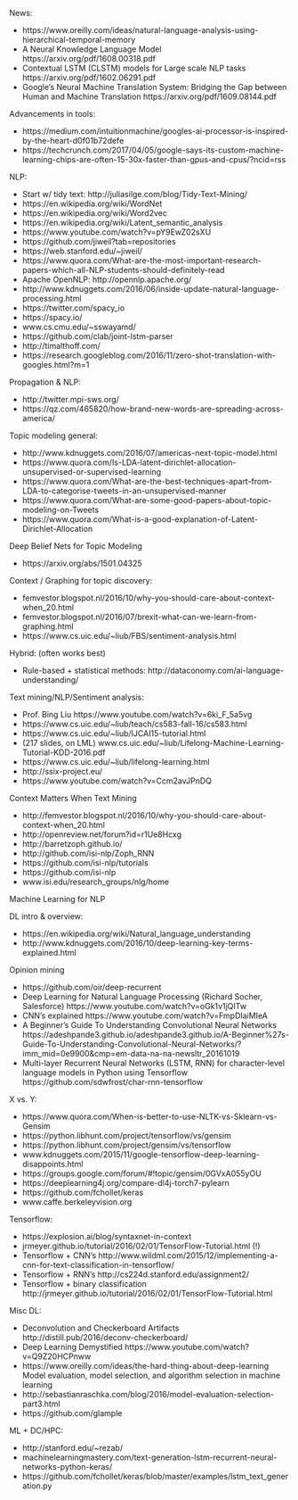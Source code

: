 
News:

- https://www.oreilly.com/ideas/natural-language-analysis-using-hierarchical-temporal-memory
- A Neural Knowledge Language Model https://arxiv.org/pdf/1608.00318.pdf
- Contextual LSTM (CLSTM) models for Large scale NLP tasks https://arxiv.org/pdf/1602.06291.pdf
- Google’s Neural Machine Translation System: Bridging the Gap between Human and Machine Translation https://arxiv.org/pdf/1609.08144.pdf

Advancements in tools:

- https://medium.com/intuitionmachine/googles-ai-processor-is-inspired-by-the-heart-d0f01b72defe
- https://techcrunch.com/2017/04/05/google-says-its-custom-machine-learning-chips-are-often-15-30x-faster-than-gpus-and-cpus/?ncid=rss


NLP:

- Start w/ tidy text: http://juliasilge.com/blog/Tidy-Text-Mining/
- https://en.wikipedia.org/wiki/WordNet 
- https://en.wikipedia.org/wiki/Word2vec 
- https://en.wikipedia.org/wiki/Latent_semantic_analysis
- https://www.youtube.com/watch?v=pY9EwZ02sXU 
- https://github.com/jiweil?tab=repositories 
- https://web.stanford.edu/~jiweil/
- https://www.quora.com/What-are-the-most-important-research-papers-which-all-NLP-students-should-definitely-read
- Apache OpenNLP: http://opennlp.apache.org/
- http://www.kdnuggets.com/2016/06/inside-update-natural-language-processing.html
- https://twitter.com/spacy_io 
- https://spacy.io/ 
- www.cs.cmu.edu/~sswayamd/ 
- https://github.com/clab/joint-lstm-parser
- http://timalthoff.com/
- https://research.googleblog.com/2016/11/zero-shot-translation-with-googles.html?m=1 

Propagation & NLP:

- http://twitter.mpi-sws.org/
- https://qz.com/465820/how-brand-new-words-are-spreading-across-america/


Topic modeling general:

- http://www.kdnuggets.com/2016/07/americas-next-topic-model.html
- https://www.quora.com/Is-LDA-latent-dirichlet-allocation-unsupervised-or-supervised-learning
- https://www.quora.com/What-are-the-best-techniques-apart-from-LDA-to-categorise-tweets-in-an-unsupervised-manner
- https://www.quora.com/What-are-some-good-papers-about-topic-modeling-on-Tweets
- https://www.quora.com/What-is-a-good-explanation-of-Latent-Dirichlet-Allocation

Deep Belief Nets for Topic Modeling

- https://arxiv.org/abs/1501.04325

Context / Graphing for topic discovery:

- femvestor.blogspot.nl/2016/10/why-you-should-care-about-context-when_20.html 
- femvestor.blogspot.nl/2016/07/brexit-what-can-we-learn-from-graphing.html
- https://www.cs.uic.edu/~liub/FBS/sentiment-analysis.html

Hybrid: (often works best)

- Rule-based + statistical methods: http://dataconomy.com/ai-language-understanding/


Text mining/NLP/Sentiment analysis:

- Prof. Bing Liu https://www.youtube.com/watch?v=6ki_F_5a5vg
- https://www.cs.uic.edu/~liub/teach/cs583-fall-16/cs583.html
- https://www.cs.uic.edu/~liub/IJCAI15-tutorial.html
- (217 slides, on LML) www.cs.uic.edu/~liub/Lifelong-Machine-Learning-Tutorial-KDD-2016.pdf
- https://www.cs.uic.edu/~liub/lifelong-learning.html
- http://ssix-project.eu/
- https://www.youtube.com/watch?v=Ccm2avJPnDQ

Context Matters When Text Mining

- http://femvestor.blogspot.nl/2016/10/why-you-should-care-about-context-when_20.html
- http://openreview.net/forum?id=r1Ue8Hcxg
- http://barretzoph.github.io/ 
- http://github.com/isi-nlp/Zoph_RNN 
- https://github.com/isi-nlp/tutorials
- https://github.com/isi-nlp 
- www.isi.edu/research_groups/nlg/home


Machine Learning for NLP

DL intro & overview:

- https://en.wikipedia.org/wiki/Natural_language_understanding
- http://www.kdnuggets.com/2016/10/deep-learning-key-terms-explained.html

Opinion mining

- https://github.com/oir/deep-recurrent
- Deep Learning for Natural Language Processing (Richard Socher, Salesforce) https://www.youtube.com/watch?v=oGk1v1jQITw 
- CNN's explained https://www.youtube.com/watch?v=FmpDIaiMIeA
-  A Beginner's Guide To Understanding Convolutional Neural Networks https://adeshpande3.github.io/adeshpande3.github.io/A-Beginner%27s-Guide-To-Understanding-Convolutional-Neural-Networks/?imm_mid=0e9900&cmp=em-data-na-na-newsltr_20161019
- Multi-layer Recurrent Neural Networks (LSTM, RNN) for character-level language models in Python using Tensorflow https://github.com/sdwfrost/char-rnn-tensorflow


X vs. Y:

- https://www.quora.com/When-is-better-to-use-NLTK-vs-Sklearn-vs-Gensim
- https://python.libhunt.com/project/tensorflow/vs/gensim
- https://python.libhunt.com/project/gensim/vs/tensorflow 
- www.kdnuggets.com/2015/11/google-tensorflow-deep-learning-disappoints.html 
- https://groups.google.com/forum/#!topic/gensim/0GVxA055yOU
- https://deeplearning4j.org/compare-dl4j-torch7-pylearn
- https://github.com/fchollet/keras 
- www.caffe.berkeleyvision.org 


Tensorflow:

- https://explosion.ai/blog/syntaxnet-in-context
- jrmeyer.github.io/tutorial/2016/02/01/TensorFlow-Tutorial.html (!)
- Tensorflow + CNN's http://www.wildml.com/2015/12/implementing-a-cnn-for-text-classification-in-tensorflow/
- Tensorflow + RNN's http://cs224d.stanford.edu/assignment2/
- Tensorflow + binary classification http://jrmeyer.github.io/tutorial/2016/02/01/TensorFlow-Tutorial.html

Misc DL:

- Deconvolution and Checkerboard Artifacts http://distill.pub/2016/deconv-checkerboard/ 
- Deep Learning Demystified https://www.youtube.com/watch?v=Q9Z20HCPnww
- https://www.oreilly.com/ideas/the-hard-thing-about-deep-learning Model evaluation, model selection, and algorithm selection in machine learning
- http://sebastianraschka.com/blog/2016/model-evaluation-selection-part3.html
- https://github.com/glample

ML +  DC/HPC:

- http://stanford.edu/~rezab/
- machinelearningmastery.com/text-generation-lstm-recurrent-neural-networks-python-keras/
- https://github.com/fchollet/keras/blob/master/examples/lstm_text_generation.py 



